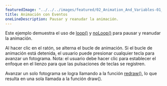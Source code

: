 ---
featuredImage: "../../../images/featured/02_Animation_And_Variables-01_Animation_With_Events-thumbnail.png"
title: Animación con Eventos
oneLineDescription: Pausar y reanudar la animación.
---

Este ejemplo demuestra el uso de
<a href="https://p5js.org/reference/p5/loop">loop()</a>
y
<a href="https://p5js.org/reference/p5/noLoop">noLoop()</a>
para pausar y reanudar la animación.

Al hacer clic en el ratón, se alterna el bucle de animación. Si el bucle de
animación está detenida, el usuario puede presionar cualquier tecla para avanzar un fotograma.
Nota: el usuario debe hacer clic para establecer el enfoque en el lienzo para que
las pulsaciones de teclas se registren.

Avanzar un solo fotograma se logra llamando a la función
<a href="https://p5js.org/reference/p5/redraw">redraw()</a>,
lo que resulta en una sola llamada a la función draw().
